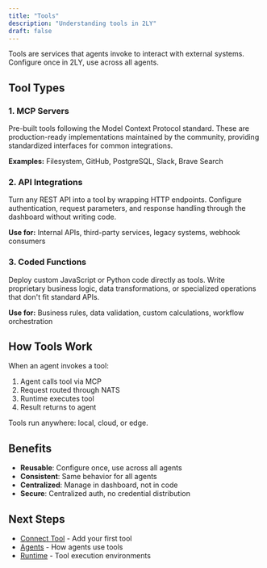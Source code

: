 ```yaml
---
title: "Tools"
description: "Understanding tools in 2LY"
draft: false
---
```


Tools are services that agents invoke to interact with external systems. Configure once in 2LY, use across all agents.

## Tool Types

### 1. MCP Servers
Pre-built tools following the Model Context Protocol standard. These are production-ready implementations maintained by the community, providing standardized interfaces for common integrations.

**Examples:** Filesystem, GitHub, PostgreSQL, Slack, Brave Search

### 2. API Integrations
Turn any REST API into a tool by wrapping HTTP endpoints. Configure authentication, request parameters, and response handling through the dashboard without writing code.

**Use for:** Internal APIs, third-party services, legacy systems, webhook consumers

### 3. Coded Functions
Deploy custom JavaScript or Python code directly as tools. Write proprietary business logic, data transformations, or specialized operations that don't fit standard APIs.

**Use for:** Business rules, data validation, custom calculations, workflow orchestration

## How Tools Work

When an agent invokes a tool:
1. Agent calls tool via MCP
2. Request routed through NATS
3. Runtime executes tool
4. Result returns to agent

Tools run anywhere: local, cloud, or edge.

## Benefits

- **Reusable**: Configure once, use across all agents
- **Consistent**: Same behavior for all agents
- **Centralized**: Manage in dashboard, not in code
- **Secure**: Centralized auth, no credential distribution

## Next Steps

- [Connect Tool](/your-first-toolflow/connect-tool) - Add your first tool
- [Agents](/core-concepts/agents) - How agents use tools
- [Runtime](/core-concepts/runtime) - Tool execution environments